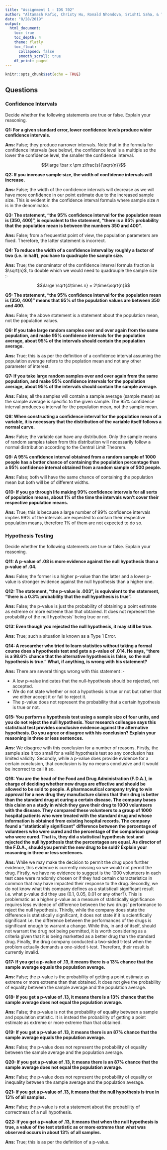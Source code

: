 ```yaml
---
title: "Assignment 1 - IDS 702"
author: "Altamash Rafiq, Christy Hu, Ronald Nhondova, Srishti Saha, & Tien Yu Liu"
date: "8/28/2019"
output:
  html_document:
    toc: true
    toc_depth: 4
    theme: flatly
    toc_float:
      collapsed: false
      smooth_scroll: true
    df_print: paged
---
```


```r
knitr::opts_chunk$set(echo = TRUE)
```

<style type="text/css">
h1.title {
  text-align: center;
}
h4.author {
  font-size: 15px;
  text-align: center;
}
h4.date {
  font-size: 15px;
  text-align: center;
}
</style>

## Questions

### Confidence Intervals

Decide whether the following statements are true or false. Explain your reasoning.

__Q1: For a given standard error, lower confidence levels produce wider confidence intervals.__

__Ans:__ False; they produce narrower intervals. Note that in the formula for confidence intervals (see below), the confidence level is a multiple so the lower the confidence level, the smaller the confidence interval.

$$\large \bar x \pm z\frac{s}{\sqrt{n}}$$

__Q2: If you increase sample size, the width of confidence intervals will increase.__

__Ans:__ False; the width of the confidence intervals will decrease as we will have more confidence in our point estimate due to the increased sample size. This is evident in the confidence interval formula where sample size $n$ is in the denominator.

__Q3: The statement, “the 95% confidence interval for the population mean is (350, 400)”, is equivalent to the statement, “there is a 95% probability that the population mean is between the numbers 350 and 400”.__

__Ans:__ False; from a frequentist point of view, the population parameters are fixed. Therefore, the latter statement is incorrect.

__Q4: To reduce the width of a confidence interval by roughly a factor of two (i.e. in half), you have to quadruple the sample size.__

__Ans:__ True; the denominator of the confidence interval formula fraction is $\sqrt{n}$, to double which we would need to quadrouple the sample size :-

$$\large \sqrt{4\times n} = 2\times\sqrt{n}$$

__Q5: The statement, “the 95% confidence interval for the population mean is (350, 400)” means that 95% of the population values are between 350 and 400.__

__Ans:__ False; the above statement is a statement about the population mean, not the population values.

__Q6: If you take large random samples over and over again from the same population, and make 95% confidence intervals for the population average, about 95% of the intervals should contain the population average.__

__Ans:__ True; this is as per the definition of a confidence interval assuming the population average refers to the poplation mean and not any other parameter of interest.

__Q7: If you take large random samples over and over again from the same population, and make 95% confidence intervals for the population average, about 95% of the intervals should contain the sample average.__

__Ans:__ False; all the samples will contain a sample average (sample mean) as the sample average is specific to the given sample. The 95% confidence interval produces a interval for the population mean, not the sample mean.

__Q8: When constructing a confidence interval for the population mean of a variable, it is necessary that the distribution of the variable itself follows a normal curve.__

__Ans:__ False; the variable can have any distribution. Only the sample means of random samples taken from this distribution will necessarily follow a normal distribution according to the Central Limit Theorem.

__Q9: A 95% confidence interval obtained from a random sample of 1000 people has a better chance of containing the population percentage than a 95% confidence interval obtained from a random sample of 500 people.__

__Ans:__ False; both will have the same chance of containing the population mean but both will be of different widths. 

__Q10: If you go through life making 99% confidence intervals for all sorts of population means, about 1% of the time the intervals won’t cover their respective population means.__

__Ans:__ True; this is because a large number of 99% confidence intervals implies 99% of the intervals are expected to contain their respective population means, therefore 1% of them are not expected to do so.

### Hypothesis Testing

Decide whether the following statements are true or false. Explain your reasoning.

__Q11: A p-value of .08 is more evidence against the null hypothesis than a p-value of .04.__

__Ans:__ False; the former is a higher p-value than the latter and a lower p-value is stronger evidence against the null hypothesis than a higher one.

__Q12: The statement, “the p-value is .003”, is equivalent to the statement, “there is a 0.3% probability that the null hypothesis is true”.__

__Ans:__ False; the p-value is just the probability of obtaining a point estimate as extreme or more extreme than that obtained. It does not represent the probability of the null hypothesis' being true or not.

__Q13: Even though you rejected the null hypothesis, it may still be true.__

__Ans:__ True; such a situation is known as a Type 1 Error.

__Q14: A researcher who tried to learn statistics without taking a formal course does a hypothesis test and gets a p-value of .014. He says, “there is a 98.6% chance that the alternative hypothesis is false, so the null hypothesis is true.” What, if anything, is wrong with his statement?__

__Ans:__ There are several things wrong with this statement :-

* A low p-value indicates that the null-hypothesis should be rejected, not accepted.
* We do not state whether or not a hypothesis is true or not but rather that we either accept it or fail to reject it.
* The p-value does not represent the probability that a certain hypothesis is true or not.

__Q15: You perform a hypothesis test using a sample size of four units, and you do not reject the null hypothesis. Your research colleague says this statistical test provides conclusive evidence against the alternative hypothesis. Do you agree or disagree with his conclusion? Explain your reasoning in three or less sentences.__

__Ans:__ We disagree with this conclusion for a number of reasons. Firstly, the sample size it too small for a valid hypothesis test so any conclusion has limited validity. Secondly, while a p-value does provide evidence for a certain conclusion, that conclusion is by no means conclusive and it would be incorrect to call it so.

__Q16: You are the head of the Food and Drug Administration (F.D.A.), in charge of deciding whether new drugs are effective and should be allowed to be sold to people. A pharmaceutical company trying to win approval for a new drug they manufacture claims that their drug is better than the standard drug at curing a certain disease. The company bases this claim on a study in which they gave their drug to 1000 volunteers with the disease. They compared these volunteers to a group of 1000 hospital patients who were treated with the standard drug and whose information is obtained from existing hospital records. The company found a “statistically significant” difference between the percentage of volunteers who were cured and the percentage of the comparison group who were cured. That is, they did a statistical hypothesis test and rejected the null hypothesis that the percentages are equal. As director of the F.D.A., should you permit the new drug to be sold? Explain your reasoning in three or less sentences.__

__Ans:__ While we may make the decision to permit the drug upon further evidence, this evidence is currently missing so we would not permit the drug. Firstly, we have no evidence to suggest is the 1000 volunteers in each test case were randomly chosen or if they had certain characteristics in common that may have impacted their response to the drug. Secondly, we do not know what this company defines as a statisticall significant result i.e. what p-value did they use (0.1, 0.05, 0.01 or any other?). This is problematic as a higher p-value as a measure of statistically significance requires less evidence of difference between the two drugs' performance to reject the null hypothesis. Thirdly, while the company does state the difference is statistically significant, it does not state if it is scientifically significant i.e. the difference between the performances of the drugs is significant enough to warrant a change. While this, in and of itself, should not warrant the drug not being permitted, it is worth considering as a criteria given that it is being marketted as a better drug than the standard drug. Finally, the drug company conducted a two-sided t-test when the problem actually demands a one-sided t-test. Therefore, their result is currently invalid.

__Q17: If you get a p-value of .13, it means there is a 13% chance that the sample average equals the population average.__

__Ans:__ False; the p-value is the probability of getting a point estimate as extreme or more extreme than that obtained. It does not give the probability of equality between the sample average and the population average.

__Q18: If you get a p-value of .13, it means there is a 13% chance that the sample average does not equal the population average.__

__Ans:__ False; the p-value is not the probability of equality between a sample and population statistic. It is instead the probability of getting a point estimate as extreme or more extreme than that obtained.

__Q19: If you get a p-value of .13, it means there is an 87% chance that the sample average equals the population average.__

__Ans:__ False; the p-value does not represent the probability of equality between the sample average and the population average.

__Q20: If you get a p-value of .13, it means there is an 87% chance that the sample average does not equal the population average.__

__Ans:__ False; the p-value does not represent the probability of equality or inequality between the sample average and the population average.

__Q21: If you get a p-value of .13, it means that the null hypothesis is true in 13% of all samples.__

__Ans:__ False; the p-value is not a statement about the probability of correctness of a null hypothesis. 

__Q22: If you get a p-value of .13, it means that when the null hypothesis is true, a value of the test statistic as or more extreme than what was observed occurs in about 13% of all samples.__

__Ans:__ True; this is as per the definition of a p-value.






